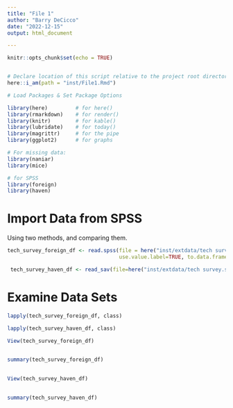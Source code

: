 ```yaml
---
title: "File 1"
author: "Barry DeCicco"
date: "2022-12-15"
output: html_document

---
```


```r
knitr::opts_chunk$set(echo = TRUE)


# Declare location of this script relative to the project root directory.
here::i_am(path = "inst/File1.Rmd")


```

```r
# Load Packages & Set Package Options

library(here)         # for here()
library(rmarkdown)    # for render()
library(knitr)        # for kable()
library(lubridate)    # for today()
library(magrittr)     # for the pipe
library(ggplot2)      # for graphs

# For missing data:
library(naniar)
library(mice)

# for SPSS
library(foreign)
library(haven)
```


# Import Data from SPSS 

Using two methods, and comparing them.


```r

tech_survey_foreign_df <- read.spss(file = here("inst/extdata/tech survey.sav"), 
                                    use.value.label=TRUE, to.data.frame=TRUE) 

```

```r
 tech_survey_haven_df <- read_sav(file=here("inst/extdata/tech survey.sav"))


```

# Examine Data Sets

```r


lapply(tech_survey_foreign_df, class)

```



```r


lapply(tech_survey_haven_df, class)

```


```r


View(tech_survey_foreign_df)
     

```


```r


summary(tech_survey_foreign_df)
     

```



```r


View(tech_survey_haven_df)
     

```


```r


summary(tech_survey_haven_df)
     

```
